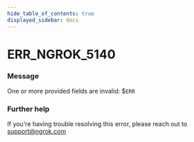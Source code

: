 ```yaml
---
hide_table_of_contents: true
displayed_sidebar: docs
---
```



# ERR_NGROK_5140

### Message
One or more provided fields are invalid: $`ERR`

<ErrorDetails error='err_ngrok_5140' />


### Further help
If you're having trouble resolving this error, please reach out to [support@ngrok.com](mailto:support@ngrok.com?subject=Help%20with%20ERR_NGROK_5140)

